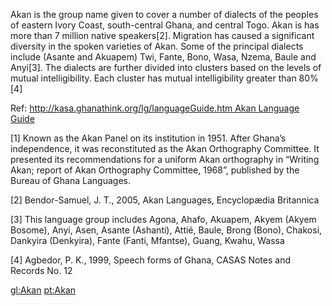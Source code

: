 Akan is the group name given to cover a number of dialects of the peoples of eastern Ivory Coast, south-central Ghana, and central Togo. Akan is has more than 7 million native speakers[2]. Migration has caused a significant diversity in the spoken varieties of Akan. Some of the principal dialects include (Asante and Akuapem) Twi, Fante, Bono, Wasa, Nzema, Baule and Anyi[3]. The dialects are further divided into clusters based on the levels of mutual intelligibility. Each cluster has mutual intelligibility greater than 80%[4]

Ref: [[http://kasa.ghanathink.org/lg/languageGuide.htm Akan Language Guide]]

[1] Known as the Akan Panel on its institution in 1951. After Ghana’s independence, it was reconstituted as the Akan Orthography Committee. It presented its recommendations for a uniform Akan orthography in “Writing Akan; report of Akan Orthography Committee, 1968”, published by the Bureau of Ghana Languages.

[2] Bendor-Samuel, J. T., 2005, Akan Languages, Encyclopædia Britannica

[3] This language group includes Agona, Ahafo, Akuapem, Akyem (Akyem Bosome), Anyi, Asen, Asante (Ashanti), Attié, Baule, Brong (Bono), Chakosi, Dankyira (Denkyira), Fante (Fanti, Mfantse), Guang, Kwahu, Wassa

[4] Agbedor, P. K., 1999, Speech forms of Ghana, CASAS Notes and Records No. 12

[[gl:Akan]]
[[pt:Akan]]
